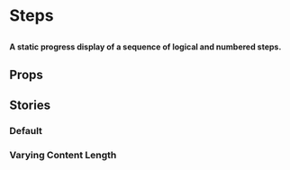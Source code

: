 
# Steps

##

<h4>
  A static progress display of a sequence of logical and numbered steps.
</h4>

<Canvas of={ComponentStories.Default} />


## Props

<ArgTypes of={Steps} />


## Stories 

### Default

<Canvas of={ComponentStories.Default} />

### Varying Content Length

<Canvas of={ComponentStories.VaryingContentLength} />
